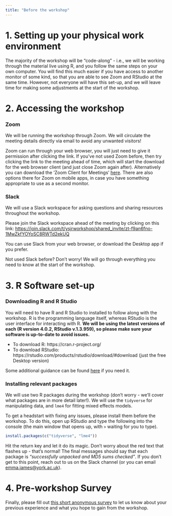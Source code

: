 ```yaml
---
title: "Before the workshop"
---
```


# 1. Setting up your physical work environment 

The majority of the workshop will be "code-along" - i.e., we will be working through the material live using R, and you follow the same steps on your own computer. You will find this much easier if you have access to another monitor of some kind, so that you are able to see Zoom and RStudio at the same time. However, not everyone will have this set-up, and we will leave time for making some adjustments at the start of the workshop.


# 2. Accessing the workshop

### Zoom

We will be running the workshop through Zoom. We will circulate the meeting details directly via email to avoid any unwanted visitors! 

Zoom can run through your web browser, you will just need to give it permission after clicking the link. If you've not used Zoom before, then try clicking the link to the meeting ahead of time, which will start the download for the web browser client (and just close Zoom again after). Alternatively you can download the 'Zoom Client for Meetings' [here](https://zoom.us/download#client_4meeting). There are also options there for Zoom on mobile apps, in case you have something appropriate to use as a second monitor.  


### Slack 

We will use a Slack workspace for asking questions and sharing resources throughout the workshop. 

Please join the Slack workspace ahead of the meeting by clicking on this link: [https://join.slack.com/t/ysjrworkshop/shared_invite/zt-f9an6fno-1MwZkfYOYoSC8RWTd2ekUQ](https://join.slack.com/t/ysjrworkshop/shared_invite/zt-f9an6fno-1MwZkfYOYoSC8RWTd2ekUQ) 

You can use Slack from your web browser, or download the Desktop app if you prefer. 

Not used Slack before? Don't worry! We will go through everything you need to know at the start of the workshop. 

# 3. R Software set-up

### Downloading R and R Studio

You will need to have R and R Studio to installed to follow along with the workshop. R is the programming language itself, whereas RStudio is the user interface for interacting with R. **We will be using the latest versions of each (R version 4.0.2, RStudio v.1.3.959), so please make sure your software is up-to-date to avoid issues.**

* To download R: https://cran.r-project.org/  
* To download RStudio: https://rstudio.com/products/rstudio/download/#download (just the free Desktop version)

Some additional guidance can be found [here](https://datacarpentry.org/r-socialsci/setup.html) if you need it.

### Installing relevant packages

We will use two R packages during the workshop (don't worry - we'll cover what packages are in more detail later!). We will use the `tidyverse` for manipulating data, and `lme4` for fitting mixed effects models.

To get a headstart with fixing any issues, please install them before the workshop. To do this, open up RStudio and type the following into the console (the main window that opens up, with `>` waiting for you to type).

```r
install.packages(c("tidyverse", "lme4"))
```

Hit the return key and let it do its magic. Don't worry about the red text that flashes up - that's normal! The final messages should say that each package is *"successfully unpacked and MD5 sums checked"*. If you don't get to this point, reach out to us on the Slack channel (or you can email [emma.james@york.ac.uk](emma.james@york.ac.uk)).

# 4. Pre-workshop Survey

Finally, please fill out [this short anonymous survey](https://docs.google.com/forms/d/e/1FAIpQLScMYWoy0yHa1MUnMqksYW_XiCi9SwnwmExbgEfC2_G6RiLoZQ/viewform?usp=sf_link) to let us know about your previous experience and what you hope to gain from the workshop. 